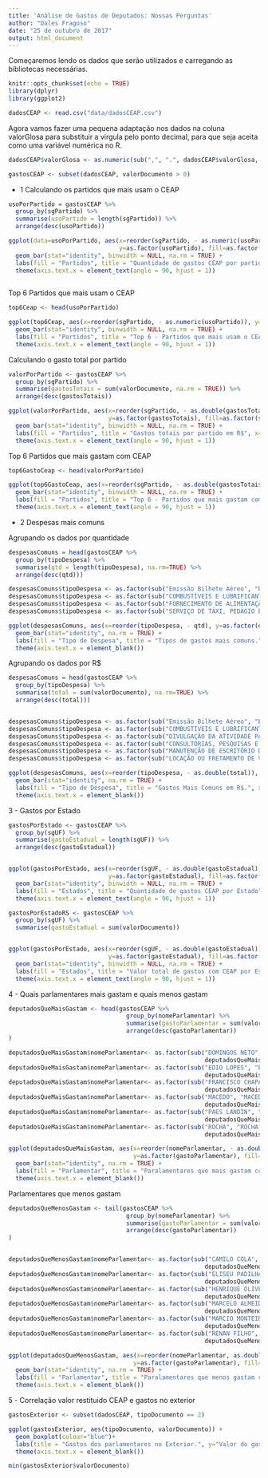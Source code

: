 ```yaml
---
title: 'Análise de Gastos de Deputados: Nossas Perguntas'
author: "Dales Fragoso"
date: "25 de outubro de 2017"
output: html_document
---
```


Começaremos lendo os dados que serão utilizados e carregando as bibliotecas necessárias.

```r
knitr::opts_chunk$set(echo = TRUE)
library(dplyr)
library(ggplot2)

dadosCEAP <- read.csv("data/dadosCEAP.csv")
```


Agora vamos fazer uma pequena adaptação nos dados na coluna valorGlosa para substituir a virgula pelo ponto decimal, para que seja aceita como uma variável numérica no R.
```r
dadosCEAP$valorGlosa <- as.numeric(sub(",", ".", dadosCEAP$valorGlosa, fixed = TRUE))

gastosCEAP <- subset(dadosCEAP, valorDocumento > 0)
```


 - 1
Calculando os partidos que mais usam o CEAP
```r
usoPorPartido = gastosCEAP %>%
  group_by(sgPartido) %>%
  summarise(usoPartido = length(sgPartido)) %>%
  arrange(desc(usoPartido))

ggplot(data=usoPorPartido, aes(x=reorder(sgPartido, - as.numeric(usoPartido)), 
                               y=as.factor(usoPartido), fill=as.factor(sgPartido))) +
  geom_bar(stat="identity", binwidth = NULL, na.rm = TRUE) +
  labs(fill = "Partidos", title = "Quantidade de gastos CEAP por partido", x="Partido", y="Número de gastos por Partido")+
  theme(axis.text.x = element_text(angle = 90, hjust = 1))
  
```



Top 6 Partidos que mais usam o CEAP
```r
top6Ceap <- head(usoPorPartido)

ggplot(top6Ceap, aes(x=reorder(sgPartido, - as.numeric(usoPartido)), y=as.factor(usoPartido), fill=sgPartido)) +
  geom_bar(stat="identity", binwidth = NULL, na.rm = TRUE) +
  labs(fill = "Partidos", title = "Top 6 - Partidos que mais usam o CEAP", x="Partido", y="Número de gastos por Partido")+
  theme(axis.text.x = element_text(angle = 90, hjust = 1))
```

Calculando o gasto total por partido
```r
valorPorPartido <- gastosCEAP %>% 
  group_by(sgPartido) %>%
  summarise(gastosTotais = sum(valorDocumento, na.rm = TRUE)) %>%
  arrange(desc(gastosTotais))

ggplot(valorPorPartido, aes(x=reorder(sgPartido, - as.double(gastosTotais)), 
                            y=as.factor(gastosTotais), fill=as.factor(sgPartido))) +
  geom_bar(stat="identity", binwidth = NULL, na.rm = TRUE) +
  labs(fill = "Partidos", title = "Gastos totais por partido em R$", x="Partido", y="Gasto por Partido(R$)")+
  theme(axis.text.x = element_text(angle = 90, hjust = 1))
```


Top 6 Partidos que mais gastam com CEAP
```r
top6GastoCeap <- head(valorPorPartido)

ggplot(top6GastoCeap, aes(x=reorder(sgPartido, - as.double(gastosTotais)), y=as.factor(gastosTotais), fill=as.factor(sgPartido))) +
  geom_bar(stat="identity", binwidth = NULL, na.rm = TRUE) +
  labs(fill = "Partidos", title = "Top 6 - Partidos que mais gastam com CEAP", x="Partido", y="Gasto por Partido(R$)")+
  theme(axis.text.x = element_text(angle = 90, hjust = 1))

```

- 2 Despesas mais comuns

Agrupando os dados por quantidade
```r
despesasComuns = head(gastosCEAP %>%
  group_by(tipoDespesa) %>%
  summarise(qtd = length(tipoDespesa), na.rm=TRUE) %>%
  arrange(desc(qtd)))

despesasComuns$tipoDespesa <- as.factor(sub("Emissão Bilhete Aéreo", "BILHETES AÉREOS", despesasComuns$tipoDespesa, fixed = TRUE))
despesasComuns$tipoDespesa <- as.factor(sub("COMBUSTÍVEIS E LUBRIFICANTES.", "COMBUSTIVEIS", despesasComuns$tipoDespesa, fixed = TRUE))
despesasComuns$tipoDespesa <- as.factor(sub("FORNECIMENTO DE ALIMENTAÇÃO DO PARLAMENTAR", "ALIMENTAÇÃO", despesasComuns$tipoDespesa, fixed = TRUE))
despesasComuns$tipoDespesa <- as.factor(sub("SERVIÇO DE TÁXI, PEDÁGIO E ESTACIONAMENTO", "TRANSPORTE", despesasComuns$tipoDespesa, fixed = TRUE))

ggplot(despesasComuns, aes(x=reorder(tipoDespesa, - qtd), y=as.factor(qtd), fill=as.factor(tipoDespesa))) +
  geom_bar(stat="identity", na.rm = TRUE) +
  labs(fill = "Tipo de Despesa", title = "Tipos de gastos mais comuns.", x="Tipode De Despesa", y="Quantidade")+
  theme(axis.text.x = element_blank())
```


Agrupando os dados por R$
```r
despesasComuns = head(gastosCEAP %>%
  group_by(tipoDespesa) %>%
  summarise(total = sum(valorDocumento), na.rm=TRUE) %>%
  arrange(desc(total)))


despesasComuns$tipoDespesa <- as.factor(sub("Emissão Bilhete Aéreo", "BILHETES AÉREOS", despesasComuns$tipoDespesa, fixed = TRUE))
despesasComuns$tipoDespesa <- as.factor(sub("COMBUSTÍVEIS E LUBRIFICANTES.", "COMBUSTIVEIS", despesasComuns$tipoDespesa, fixed = TRUE))
despesasComuns$tipoDespesa <- as.factor(sub("DIVULGAÇÃO DA ATIVIDADE PARLAMENTAR.", "DIVULGAÇÃO DE ATIVIDADES", despesasComuns$tipoDespesa, fixed = TRUE))
despesasComuns$tipoDespesa <- as.factor(sub("CONSULTORIAS, PESQUISAS E TRABALHOS TÉCNICOS.", "CONSULTORIA", despesasComuns$tipoDespesa, fixed = TRUE))
despesasComuns$tipoDespesa <- as.factor(sub("MANUTENÇÃO DE ESCRITÓRIO DE APOIO À ATIVIDADE PARLAMENTAR", "MANUTENÇÃO DE ESCRITÓRIO", despesasComuns$tipoDespesa, fixed = TRUE))
despesasComuns$tipoDespesa <- as.factor(sub("LOCAÇÃO OU FRETAMENTO DE VEÍCULOS AUTOMOTORES", "ALUGUEL DE VEÍCULOS", despesasComuns$tipoDespesa, fixed = TRUE))

ggplot(despesasComuns, aes(x=reorder(tipoDespesa, - as.double(total)), y=as.factor(total), fill=as.factor(tipoDespesa))) +
  geom_bar(stat="identity", na.rm = TRUE) +
  labs(fill = "Tipo de Despesa", title = "Gastos Mais Comuns em R$.", x="Tipo de De Despesa", y="Quantidade(R$)")+
  theme(axis.text.x = element_blank())
```



3 - Gastos por Estado
```r

gastosPorEstado <- gastosCEAP %>%
  group_by(sgUF) %>%
  summarise(gastoEstadual = length(sgUF)) %>%
  arrange(desc(gastoEstadual))


ggplot(gastosPorEstado, aes(x=reorder(sgUF, - as.double(gastoEstadual)), 
                            y=as.factor(gastoEstadual), fill=as.factor(sgUF))) +
  geom_bar(stat="identity", binwidth = NULL, na.rm = TRUE) +
  labs(fill = "Estados", title = "Quantidade de gastos CEAP por Estado", x="Estado", y="Total de gastos por Estado")+
  theme(axis.text.x = element_text(angle = 90, hjust = 1))

```

```r

gastosPorEstadoRS <- gastosCEAP %>%
  group_by(sgUF) %>%
  summarise(gastoEstadual = sum(valorDocumento))


ggplot(gastosPorEstado, aes(x=reorder(sgUF, - as.double(gastoEstadual)), 
                            y=as.factor(gastoEstadual), fill=as.factor(sgUF))) +
  geom_bar(stat="identity", binwidth = NULL, na.rm = TRUE) +
  labs(fill = "Estados", title = "Valor total de gastos com CEAP por Estado", x="Estado", y="Gastos por Estado (R$)")+
  theme(axis.text.x = element_text(angle = 90, hjust = 1))

```


4 - Quais parlamentares mais gastam e quais menos gastam

```r
deputadosQueMaisGastam <- head(gastosCEAP %>%
                                 group_by(nomeParlamentar) %>%
                                 summarise(gastoParlamentar = sum(valorDocumento)) %>%
                                 arrange(desc(gastoParlamentar))
)

deputadosQueMaisGastam$nomeParlamentar<- as.factor(sub("DOMINGOS NETO", "DOMINGOS NETO - PSD",
                                                       deputadosQueMaisGastam$nomeParlamentar, fixed = TRUE))
deputadosQueMaisGastam$nomeParlamentar<- as.factor(sub("EDIO LOPES", "EDIO LOPES - PR",
                                                       deputadosQueMaisGastam$nomeParlamentar, fixed = TRUE))
deputadosQueMaisGastam$nomeParlamentar<- as.factor(sub("FRANCISCO CHAPADINHA", "FRANCISCO CHAPADINHA - PODE",
                                                       deputadosQueMaisGastam$nomeParlamentar, fixed = TRUE))
deputadosQueMaisGastam$nomeParlamentar<- as.factor(sub("MACEDO", "MACEDO - PP",
                                                       deputadosQueMaisGastam$nomeParlamentar, fixed = TRUE))
deputadosQueMaisGastam$nomeParlamentar<- as.factor(sub("PAES LANDIN", "PAES LANDIN - PTB",
                                                       deputadosQueMaisGastam$nomeParlamentar, fixed = TRUE))
deputadosQueMaisGastam$nomeParlamentar<- as.factor(sub("ROCHA", "ROCHA - PSDB",
                                                       deputadosQueMaisGastam$nomeParlamentar, fixed = TRUE))

ggplot(deputadosQueMaisGastam, aes(x=reorder(nomeParlamentar, - as.double(gastoParlamentar)),
                                   y=as.factor(gastoParlamentar), fill=as.factor(nomeParlamentar))) +
  geom_bar(stat="identity", na.rm = TRUE) +
  labs(fill = "Parlamentar", title = "Paralamentares que mais gastam com CEAP.", x="Parlamentar", y="Quantidade total de gastos(R$)")+
  theme(axis.text.x = element_blank())

```


Parlamentares que menos gastam
```r
deputadosQueMenosGastam <- tail(gastosCEAP %>%
                                 group_by(nomeParlamentar) %>%
                                 summarise(gastoParlamentar = sum(valorDocumento)) %>%
                                 arrange(desc(gastoParlamentar))
)


deputadosQueMenosGastam$nomeParlamentar<- as.factor(sub("CAMILO COLA", "CAMILO COLA - PMDB",
                                                       deputadosQueMenosGastam$nomeParlamentar, fixed = TRUE))
deputadosQueMenosGastam$nomeParlamentar<- as.factor(sub("ELISEU PADILHA", "ELISEU PADILHA - PMDB",
                                                       deputadosQueMenosGastam$nomeParlamentar, fixed = TRUE))
deputadosQueMenosGastam$nomeParlamentar<- as.factor(sub("HENRIQUE OLIVEIRA", "HENRIQUE OLIVEIRA - SD",
                                                       deputadosQueMenosGastam$nomeParlamentar, fixed = TRUE))
deputadosQueMenosGastam$nomeParlamentar<- as.factor(sub("MARCELO ALMEIDA", "MARCELO ALMEIDA - PMDB",
                                                       deputadosQueMenosGastam$nomeParlamentar, fixed = TRUE))
deputadosQueMenosGastam$nomeParlamentar<- as.factor(sub("MARCIO MONTEIRO", "MARCIO MONTEIRO - PSDB",
                                                       deputadosQueMenosGastam$nomeParlamentar, fixed = TRUE))
deputadosQueMenosGastam$nomeParlamentar<- as.factor(sub("RENAN FILHO", "RENAN FILHO - PMDB",
                                                       deputadosQueMenosGastam$nomeParlamentar, fixed = TRUE))

ggplot(deputadosQueMenosGastam, aes(x=reorder(nomeParlamentar, as.double(gastoParlamentar)),
                                   y=as.factor(gastoParlamentar), fill=as.factor(nomeParlamentar))) +
  geom_bar(stat="identity", na.rm = TRUE) +
  labs(fill = "Parlamentar", title = "Paralamentares que menos gastam com CEAP.", x="Parlamentar", y="Quantidade total de gastos(R$)")+
  theme(axis.text.x = element_blank())

```

5 - Correlação valor restituido CEAP e gastos no exterior
```r
gastosExterior <- subset(dadosCEAP, tipoDocumento == 2)

ggplot(gastosExterior, aes(tipoDocumento, valorDocumento)) +
  geom_boxplot(colour="blue")+
  labs(title = "Gastos dos parlamentares no Exterior.", y="Valor do gasto(R$)")+
  theme(axis.text.x = element_blank())

min(gastosExterior$valorDocumento)
```
